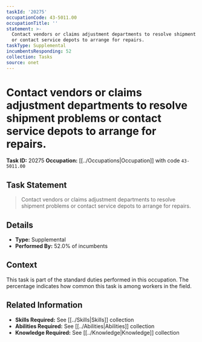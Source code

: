 ```yaml
---
taskId: '20275'
occupationCode: 43-5011.00
occupationTitle: ''
statement: >-
  Contact vendors or claims adjustment departments to resolve shipment problems
  or contact service depots to arrange for repairs.
taskType: Supplemental
incumbentsResponding: 52
collection: Tasks
source: onet
---
```

# Contact vendors or claims adjustment departments to resolve shipment problems or contact service depots to arrange for repairs.

**Task ID:** 20275
**Occupation:** [[../Occupations|Occupation]] with code `43-5011.00`

## Task Statement

> Contact vendors or claims adjustment departments to resolve shipment problems or contact service depots to arrange for repairs.

## Details

- **Type:** Supplemental
- **Performed By:** 52.0% of incumbents

## Context

This task is part of the standard duties performed in this occupation. The percentage indicates how common this task is among workers in the field.

## Related Information

- **Skills Required:** See [[../Skills|Skills]] collection
- **Abilities Required:** See [[../Abilities|Abilities]] collection
- **Knowledge Required:** See [[../Knowledge|Knowledge]] collection
